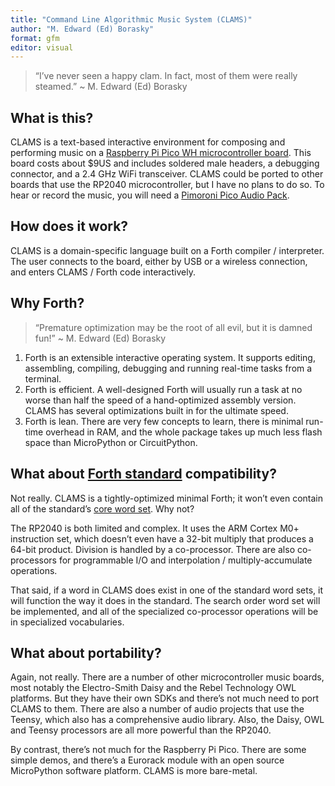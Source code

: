 ```yaml
---
title: "Command Line Algorithmic Music System (CLAMS)"
author: "M. Edward (Ed) Borasky"
format: gfm
editor: visual
---
```


> "I've never seen a happy clam. In fact, most of them were really steamed." \~ M. Edward (Ed) Borasky

## What is this?

CLAMS is a text-based interactive environment for composing and performing music
on a
[Raspberry Pi Pico WH microcontroller board](https://sbcshop.myshopify.com/products/raspberry-pi-pico-wh?variant=40047914090579).
This board costs about \$9US and includes soldered male headers, a debugging
connector, and a 2.4 GHz WiFi transceiver. CLAMS could be ported to other boards
that use the RP2040 microcontroller, but I have no plans to do so. To hear or
record the music, you will need a
[Pimoroni Pico Audio Pack](https://shop.pimoroni.com/products/pico-audio-pack?variant=32369490853971).

## How does it work?

CLAMS is a domain-specific language built on a Forth compiler / interpreter. The user connects to the board, either by USB or a wireless connection, and enters CLAMS / Forth code interactively.

## Why Forth?

> "Premature optimization may be the root of all evil, but it is damned
> fun!" \~ M. Edward (Ed) Borasky

1. Forth is an extensible interactive operating system. It supports editing,
assembling, compiling, debugging and running real-time tasks from a terminal.
2. Forth is efficient. A well-designed Forth will usually run a task at no
worse than half the speed of a hand-optimized assembly version. CLAMS has
several optimizations built in for the ultimate speed.
3. Forth is lean. There are very few concepts to learn, there is minimal
run-time overhead in RAM, and the whole package takes up much less flash 
space than MicroPython or CircuitPython.

## What about [Forth standard](https://forth-standard.org/standard/words) compatibility?

Not really. CLAMS is a tightly-optimized minimal Forth; it won't even contain
all of the standard's
[core word set](https://forth-standard.org/standard/core). Why not?

The RP2040 is both limited and complex. It uses the ARM Cortex M0+
instruction set, which doesn't even have a 32-bit multiply that produces a
64-bit product. Division is handled by a co-processor. There are also
co-processors for programmable I/O and interpolation / multiply-accumulate
operations.

That said, if a word in CLAMS does exist in one of the standard word sets, it
will function the way it does in the standard. The search order word set will
be implemented, and all of the specialized co-processor operations will be
in specialized vocabularies.

## What about portability?

Again, not really. There are a number of other microcontroller music boards,
most notably the Electro-Smith Daisy and the Rebel Technology OWL platforms.
But they have their own SDKs and there's not much need to port CLAMS to them.
There are also a number of audio projects that use the Teensy, which also has
a comprehensive audio library. Also, the Daisy, OWL and Teensy processors
are all more powerful than the RP2040.

By contrast, there's not much for the Raspberry Pi Pico. There are some
simple demos, and there's a Eurorack module with an open source MicroPython
software platform. CLAMS is more bare-metal.